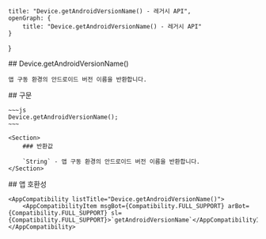 
    title: "Device.getAndroidVersionName() - 레거시 API",
    openGraph: {
        title: "Device.getAndroidVersionName() - 레거시 API"
    }
}

<Section>
    ## Device.getAndroidVersionName()

    앱 구동 환경의 안드로이드 버전 이름을 반환합니다.
</Section>
<Section>
    ## 구문

    ~~~js
    Device.getAndroidVersionName();
    ~~~

    <Section>
        ### 반환값

        `String` - 앱 구동 환경의 안드로이드 버전 이름을 반환합니다.
    </Section>
</Section>
<Section>
    ## 앱 호환성

    <AppCompatibility listTitle="Device.getAndroidVersionName()">
        <AppCompatibilityItem msgBot={Compatibility.FULL_SUPPORT} arBot={Compatibility.FULL_SUPPORT} sl={Compatibility.FULL_SUPPORT}>`getAndroidVersionName`</AppCompatibilityItem>
    </AppCompatibility>
</Section>